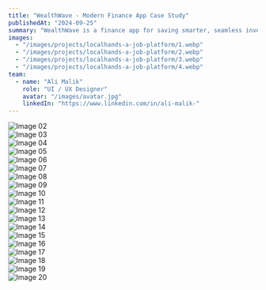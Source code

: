 ```yaml
---
title: "WealthWave - Modern Finance App Case Study"
publishedAt: "2024-09-25"
summary: "WealthWave is a finance app for saving smarter, seamless investing, and secure money storage, designed for both savers and investors with a focus on transparency and ease of use."
images:
  - "/images/projects/localhands-a-job-platform/1.webp"
  - "/images/projects/localhands-a-job-platform/2.webp"
  - "/images/projects/localhands-a-job-platform/3.webp"
  - "/images/projects/localhands-a-job-platform/4.webp"
team:
  - name: "Ali Malik"
    role: "UI / UX Designer"
    avatar: "/images/avatar.jpg"
    linkedIn: "https://www.linkedin.com/in/ali-malik-"
---
```


![Image 02](/images/projects/localhands-a-job-platform/2.webp)  
![Image 03](/images/projects/localhands-a-job-platform/3.webp)  
![Image 04](/images/projects/localhands-a-job-platform/4.webp)  
![Image 05](/images/projects/localhands-a-job-platform/5.webp)  
![Image 06](/images/projects/localhands-a-job-platform/6.webp)  
![Image 07](/images/projects/localhands-a-job-platform/7.webp)  
![Image 08](/images/projects/localhands-a-job-platform/8.webp)  
![Image 09](/images/projects/localhands-a-job-platform/9.webp)  
![Image 10](/images/projects/localhands-a-job-platform/10.webp)  
![Image 11](/images/projects/localhands-a-job-platform/11.webp)  
![Image 12](/images/projects/localhands-a-job-platform/12.webp)  
![Image 13](/images/projects/localhands-a-job-platform/13.webp)  
![Image 14](/images/projects/localhands-a-job-platform/14.webp)  
![Image 15](/images/projects/localhands-a-job-platform/15.webp)  
![Image 16](/images/projects/localhands-a-job-platform/16.webp)  
![Image 17](/images/projects/localhands-a-job-platform/17.webp)  
![Image 18](/images/projects/localhands-a-job-platform/18.webp)  
![Image 19](/images/projects/localhands-a-job-platform/19.webp)  
![Image 20](/images/projects/localhands-a-job-platform/20.webp)